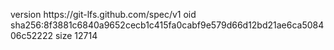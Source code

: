 version https://git-lfs.github.com/spec/v1
oid sha256:8f3881c6840a9652cecb1c415fa0cabf9e579d66d12bd21ae6ca508406c52222
size 12714
